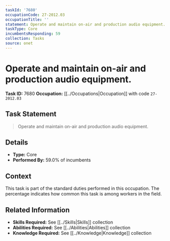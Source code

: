 ```yaml
---
taskId: '7680'
occupationCode: 27-2012.03
occupationTitle: ''
statement: Operate and maintain on-air and production audio equipment.
taskType: Core
incumbentsResponding: 59
collection: Tasks
source: onet
---
```

# Operate and maintain on-air and production audio equipment.

**Task ID:** 7680
**Occupation:** [[../Occupations|Occupation]] with code `27-2012.03`

## Task Statement

> Operate and maintain on-air and production audio equipment.

## Details

- **Type:** Core
- **Performed By:** 59.0% of incumbents

## Context

This task is part of the standard duties performed in this occupation. The percentage indicates how common this task is among workers in the field.

## Related Information

- **Skills Required:** See [[../Skills|Skills]] collection
- **Abilities Required:** See [[../Abilities|Abilities]] collection
- **Knowledge Required:** See [[../Knowledge|Knowledge]] collection
